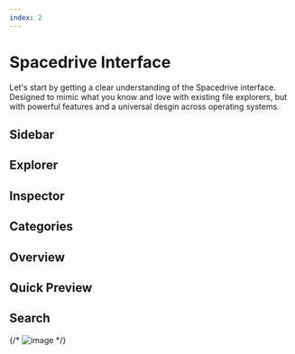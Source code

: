 ```yaml
---
index: 2
---
```


# Spacedrive Interface

Let's start by getting a clear understanding of the Spacedrive interface. Designed to mimic what you know and love with existing file explorers, but with powerful features and a universal desgin across operating systems.

## Sidebar

## Explorer

## Inspector

## Categories

## Overview

## Quick Preview

## Search

{/* ![image](/thumbnails.webp) */}
